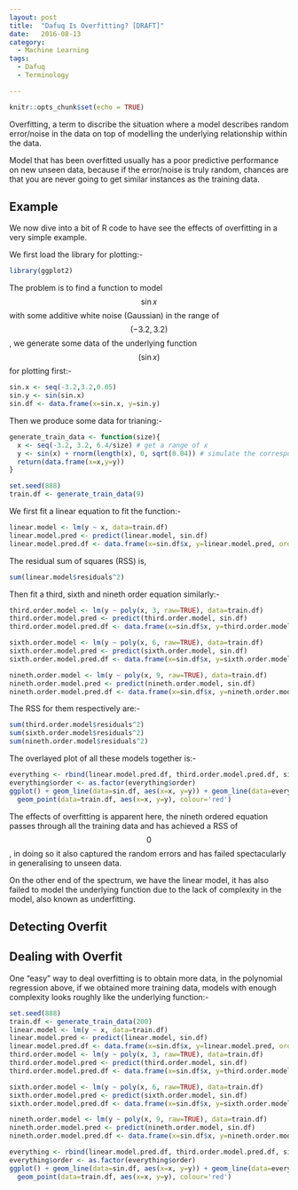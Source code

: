 ```yaml
---
layout: post
title:  "Dafuq Is Overfitting? [DRAFT]"
date:   2016-08-13
category:
  - Machine Learning
tags:
  - Dafuq
  - Terminology

---
```


```r
knitr::opts_chunk$set(echo = TRUE)
```

Overfitting, a term to discribe the situation where a model describes random error/noise in the data on top of modelling the underlying relationship within the data. 

Model that has been overfitted usually has a poor predictive performance on new unseen data, because if the error/noise is truly random, chances are that you are never going to get similar instances as the training data.

## Example

We now dive into a bit of R code to have see the effects of overfitting in a very simple example.

We first load the library for plotting:-

```r
library(ggplot2)
```

The problem is to find a function to model $$\sin{x}$$ with some additive white noise (Gaussian) in the range of $$(-3.2, 3.2)$$, we generate some data of the underlying function $$(\sin{x})$$ for plotting first:-

```r
sin.x <- seq(-3.2,3.2,0.05)
sin.y <- sin(sin.x)
sin.df <- data.frame(x=sin.x, y=sin.y)
```

Then we produce some data for trianing:-
```r
generate_train_data <- function(size){
  x <- seq(-3.2, 3.2, 6.4/size) # get a range of x
  y <- sin(x) + rnorm(length(x), 0, sqrt(0.04)) # simulate the corresponding y with error
  return(data.frame(x=x,y=y))
}

set.seed(888)
train.df <- generate_train_data(9)
```

We first fit a linear equation to fit the function:-
```r
linear.model <- lm(y ~ x, data=train.df)
linear.model.pred <- predict(linear.model, sin.df)
linear.model.pred.df <- data.frame(x=sin.df$x, y=linear.model.pred, order=1)
```

The residual sum of squares (RSS) is,
``` r
sum(linear.model$residuals^2)
```

Then fit a third, sixth and nineth order equation similarly:-
``` r
third.order.model <- lm(y ~ poly(x, 3, raw=TRUE), data=train.df)
third.order.model.pred <- predict(third.order.model, sin.df)
third.order.model.pred.df <- data.frame(x=sin.df$x, y=third.order.model.pred, order=3)

sixth.order.model <- lm(y ~ poly(x, 6, raw=TRUE), data=train.df)
sixth.order.model.pred <- predict(sixth.order.model, sin.df)
sixth.order.model.pred.df <- data.frame(x=sin.df$x, y=sixth.order.model.pred, order=6)

nineth.order.model <- lm(y ~ poly(x, 9, raw=TRUE), data=train.df)
nineth.order.model.pred <- predict(nineth.order.model, sin.df)
nineth.order.model.pred.df <- data.frame(x=sin.df$x, y=nineth.order.model.pred, order=9)
```

The RSS for them respectively are:-
``` r
sum(third.order.model$residuals^2)
sum(sixth.order.model$residuals^2)
sum(nineth.order.model$residuals^2)
```


The overlayed plot of all these models together is:-
``` r
everything <- rbind(linear.model.pred.df, third.order.model.pred.df, sixth.order.model.pred.df, nineth.order.model.pred.df)
everything$order <- as.factor(everything$order)
ggplot() + geom_line(data=sin.df, aes(x=x, y=y)) + geom_line(data=everything, aes(x=x, y=y, colour=order)) + 
  geom_point(data=train.df, aes(x=x, y=y), colour='red') 
```

The effects of overfitting is apparent here, the nineth ordered equation passes through all the training data and has achieved a RSS of $$0$$, in doing so it also captured the random errors and has failed spectacularly in generalising to unseen data.

On the other end of the spectrum, we have the linear model, it has also failed to model the underlying function due to the lack of complexity in the model, also known as underfitting. 

## Detecting Overfit


## Dealing with Overfit

One "easy" way to deal overfitting is to obtain more data, in the polynomial regression above, if we obtained more training data, models with enough complexity looks roughly like the underlying function:-

``` r
set.seed(888)
train.df <- generate_train_data(200)
linear.model <- lm(y ~ x, data=train.df)
linear.model.pred <- predict(linear.model, sin.df)
linear.model.pred.df <- data.frame(x=sin.df$x, y=linear.model.pred, order=1)
third.order.model <- lm(y ~ poly(x, 3, raw=TRUE), data=train.df)
third.order.model.pred <- predict(third.order.model, sin.df)
third.order.model.pred.df <- data.frame(x=sin.df$x, y=third.order.model.pred, order=3)

sixth.order.model <- lm(y ~ poly(x, 6, raw=TRUE), data=train.df)
sixth.order.model.pred <- predict(sixth.order.model, sin.df)
sixth.order.model.pred.df <- data.frame(x=sin.df$x, y=sixth.order.model.pred, order=6)

nineth.order.model <- lm(y ~ poly(x, 9, raw=TRUE), data=train.df)
nineth.order.model.pred <- predict(nineth.order.model, sin.df)
nineth.order.model.pred.df <- data.frame(x=sin.df$x, y=nineth.order.model.pred, order=9)

everything <- rbind(linear.model.pred.df, third.order.model.pred.df, sixth.order.model.pred.df, nineth.order.model.pred.df)
everything$order <- as.factor(everything$order)
ggplot() + geom_line(data=sin.df, aes(x=x, y=y)) + geom_line(data=everything, aes(x=x, y=y, colour=order)) + 
  geom_point(data=train.df, aes(x=x, y=y), colour='red') 
```



